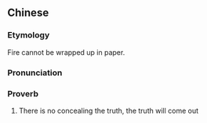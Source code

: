 {{also|纸包不住火}}
==Chinese==
{{zh-forms|s=纸包不住火|type=1121}}

===Etymology===
Fire cannot be wrapped up in paper.

===Pronunciation===
{{zh-pron
|m=zhǐ bāo 不zhù huǒ
|c=zi2 baau1 bat1 zyu6 fo2
|cat=prov
}}

===Proverb===
{{zh-proverb}}

# There is no concealing the truth, the truth will come out